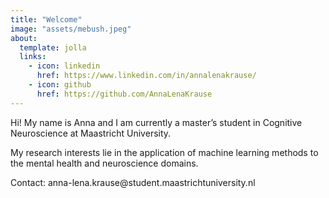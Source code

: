 ```yaml
---
title: "Welcome"
image: "assets/mebush.jpeg"
about:
  template: jolla
  links:
    - icon: linkedin
      href: https://www.linkedin.com/in/annalenakrause/
    - icon: github
      href: https://github.com/AnnaLenaKrause
---
```


Hi! My name is Anna and I am currently a master's student in Cognitive Neuroscience at Maastricht University.

My research interests lie in the application of machine learning methods to the mental health and neuroscience domains.

Contact: anna-lena.krause@student.maastrichtuniversity.nl
